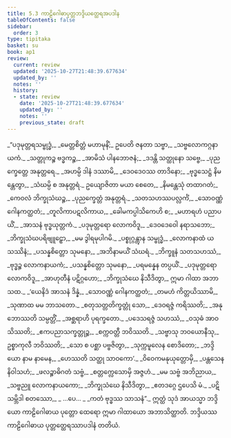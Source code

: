 ```yaml
---
title: 5.3 ကာဠိဂေါဓာပုတ္တဘဒ္ဒိယတ္ထေရအပဒါန
tableOfContents: false
sidebar:
  order: 3
type: tipitaka
basket: su
book: ap1
review:
  current: review
  updated: '2025-10-27T21:48:39.677634'
  updated_by: ''
  notes: ''
  history:
  - state: review
    date: '2025-10-27T21:48:39.677634'
    updated_by: ''
    notes: ''
    previous_state: draft
---
```



<ReviewStatus review={frontmatter.review} showDetails={true} />

<HypothesisAnnotation frontmatter={frontmatter} />

<DynamicBreadcrumb />

<Division number="54" book="ap1" e="ch" v="20" p="106">

<Paragraph number="1266" type="verses" book="ap1">
_“ပဒုမုတ္တရသမ္ဗုဒ္ဓံ,_  
_မေတ္တစိတ္တံ မဟာမုနိံ;_  
ဥပေတိ ဇနတာ သဗ္ဗာ,_  
_သဗ္ဗလောကဂ္ဂနာယကံ._  

</Paragraph>

</Division>
<Division number="55" book="ap1" e="ch" v="20" p="106">

<Paragraph number="1267" type="verses" book="ap1">
_သတ္တုကဉ္စ ဗဒ္ဓကဉ္စ,_  
_အာမိသံ ပါနဘောဇနံ;_  
_ဒဒန္တိ သတ္ထုနော သဗ္ဗေ,_  
_ပုညက္ခေတ္တေ အနုတ္တရေ._  

</Paragraph>

</Division>
<Division number="56" book="ap1" e="ch" v="20" p="106">

<Paragraph number="1268" type="verses" book="ap1">
_အဟမ္ပိ ဒါနံ ဒဿာမိ,_  
_ဒေဝဒေဝဿ တာဒိနော;_  
_ဗုဒ္ဓသေဋ္ဌံ နိမန္တေတွာ,_  
_သံဃမ္ပိ စ အနုတ္တရံ._  

</Paragraph>

</Division>
<Division number="57" book="ap1" e="ch" v="20" p="106">

<Paragraph number="1269" type="verses" book="ap1">
ဥယျောဇိတာ မယာ စေတေ,_  
_နိမန္တေသုံ တထာဂတံ;_  
_ကေဝလံ ဘိက္ခုသံဃဉ္စ,_  
_ပုညက္ခေတ္တံ အနုတ္တရံ._  

</Paragraph>

</Division>
<Division number="58" book="ap1" e="ch" v="20" p="106">

<Paragraph number="1270" type="verses" book="ap1">
_သတသဟဿပလ္လင်္ကံ,_  
_သောဝဏ္ဏံ ဂေါနကတ္ထတံ;_  
_တူလိကာပဋလိကာယ,_  
_ခေါမကပ္ပါသိကေဟိ စ;_  
_မဟာရဟံ ပညာပယိံ,_  
_အာသနံ ဗုဒ္ဓယုတ္တကံ._  

</Paragraph>

</Division>
<Division number="59" book="ap1" e="ch" v="20" p="107">

<Paragraph number="1271" type="verses" book="ap1">
_ပဒုမုတ္တရော လောကဝိဒူ,_  
_ဒေဝဒေဝေါ နရာသဘော;_  
_ဘိက္ခုသံဃပရိဗျူဠှော,_  
_မမ ဒွါရမုပါဂမိ._  

</Paragraph>

</Division>
<Division number="60" book="ap1" e="ch" v="20" p="107">

<Paragraph number="1272" type="verses" book="ap1">
_ပစ္စုဂ္ဂန္တွာန သမ္ဗုဒ္ဓံ,_  
_လောကနာထံ ယသဿိနံ;_  
_ပသန္နစိတ္တော သုမနော,_  
_အဘိနာမယိံ သံဃရံ._  

</Paragraph>

</Division>
<Division number="61" book="ap1" e="ch" v="20" p="107">

<Paragraph number="1273" type="verses" book="ap1">
_ဘိက္ခူနံ သတသဟဿံ,_  
_ဗုဒ္ဓဉ္စ လောကနာယကံ;_  
_ပသန္နစိတ္တော သုမနော,_  
_ပရမန္နေန တပ္ပယိံ._  

</Paragraph>

</Division>
<Division number="62" book="ap1" e="ch" v="20" p="107">

<Paragraph number="1274" type="verses" book="ap1">
_ပဒုမုတ္တရော လောကဝိဒူ,_  
_အာဟုတီနံ ပဋိဂ္ဂဟော;_  
_ဘိက္ခုသံဃေ နိသီဒိတွာ,_  
ဣမာ ဂါထာ အဘာသထ._  

</Paragraph>

</Division>
<Division number="63" book="ap1" e="ch" v="20" p="107">

<Paragraph number="1275" type="verses" book="ap1">
_‘ယေနိဒံ အာသနံ ဒိန္နံ,_  
_သောဝဏ္ဏံ ဂေါနကတ္ထတံ;_  
_တမဟံ ကိတ္တယိဿာမိ,_  
_သုဏာထ မမ ဘာသတော._  

</Paragraph>

</Division>
<Division number="64" book="ap1" e="ch" v="20" p="107">

<Paragraph number="1276" type="verses" book="ap1">
_စတုသတ္တတိက္ခတ္တုံ သော,_  
_ဒေဝရဇ္ဇံ ကရိဿတိ;_  
_အနုဘောဿတိ သမ္ပတ္တိံ,_  
_အစ္ဆရာဟိ ပုရက္ခတော._  

</Paragraph>

</Division>
<Division number="65" book="ap1" e="ch" v="20" p="107">

<Paragraph number="1277" type="verses" book="ap1">
_ပဒေသရဇ္ဇံ သဟဿံ,_  
_ဝသုဓံ အာဝသိဿတိ;_  
_ဧကပညာသက္ခတ္တုဉ္စ,_  
_စက္ကဝတ္တီ ဘဝိဿတိ._  

</Paragraph>

</Division>
<Division number="66" book="ap1" e="ch" v="20" p="107">

<Paragraph number="1278" type="verses" book="ap1">
_သဗ္ဗာသု ဘဝယောနီသု,_  
ဥစ္စာကုလီ ဘဝိဿတိ;_  
_သော စ ပစ္ဆာ ပဗ္ဗဇိတွာ,_  
_သုက္ကမူလေန စောဒိတော;_  
_ဘဒ္ဒိယော နာမ နာမေန,_  
_ဟေဿတိ သတ္ထု သာဝကော’._  

</Paragraph>

</Division>
<Division number="67" book="ap1" e="ch" v="20" p="107">

<Paragraph number="1279" type="verses" book="ap1">
_ဝိဝေကမနုယုတ္တောမှိ,_  
_ပန္တသေနနိဝါသဟံ;_  
_ဖလဉ္စာဓိဂတံ သဗ္ဗံ,_  
_စတ္တက္လေသောမှိ အဇ္ဇဟံ._  

</Paragraph>

</Division>
<Division number="68" book="ap1" e="ch" v="20" p="107">

<Paragraph number="1280" type="verses" book="ap1">
_မမ သဗ္ဗံ အဘိညာယ,_  
_သဗ္ဗညူ လောကနာယကော;_  
_ဘိက္ခုသံဃေ နိသီဒိတွာ,_  
_ဧတဒဂ္ဂေ ဌပေသိ မံ._  

</Paragraph>

</Division>
<Division number="69" book="ap1" e="ch" v="20" p="107">

<Paragraph number="1281" type="verses" book="ap1">
_ပဋိသမ္ဘိဒါ စတဿော,_  
_ …ပေ… _  
_ကတံ ဗုဒ္ဓဿ သာသနံ”._  

</Paragraph>

<Paragraph number="1282" book="ap1">
ဣတ္ထံ သုဒံ အာယသ္မာ ဘဒ္ဒိယော ကာဠိဂေါဓာယ ပုတ္တော ထေရော ဣမာ ဂါထာယော အဘာသိတ္ထာတိ.

</Paragraph>
</Division>

<Paragraph number="1283" type="center" book="ap1">
ဘဒ္ဒိယဿ ကာဠိဂေါဓာယ ပုတ္တတ္ထေရဿာပဒါနံ တတိယံ.
</Paragraph>